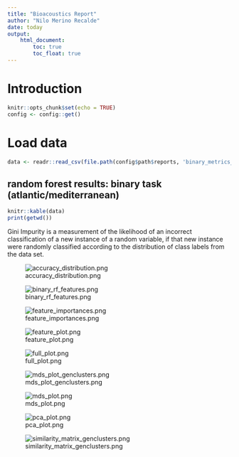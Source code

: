 ```yaml
---
title: "Bioacoustics Report"
author: "Nilo Merino Recalde"
date: today
output: 
    html_document:
        toc: true
        toc_float: true
---
```


# Introduction

```r

knitr::opts_chunk$set(echo = TRUE)
config <- config::get()
```

# Load data

```r

data <- readr::read_csv(file.path(config$path$reports, 'binary_metrics_summary.csv'))

```

## random forest results: binary task (atlantic/mediterranean)

```r
knitr::kable(data)
print(getwd())
```

Gini Impurity is a measurement of the likelihood of an incorrect classification of a new instance of a random variable, if that new instance were randomly classified according to the distribution of class labels from the data set.

![accuracy_distribution.png](../figures/accuracy_distribution.png)

![binary_rf_features.png](../figures/binary_rf_features.png)

![feature_importances.png](../figures/feature_importances.png)

![feature_plot.png](../figures/feature_plot.png)

![full_plot.png](../figures/full_plot.png)

![mds_plot_genclusters.png](../figures/mds_plot_genclusters.png)

![mds_plot.png](../figures/mds_plot.png)

![pca_plot.png](../figures/pca_plot.png)

![similarity_matrix_genclusters.png](../figures/similarity_matrix_genclusters.png)